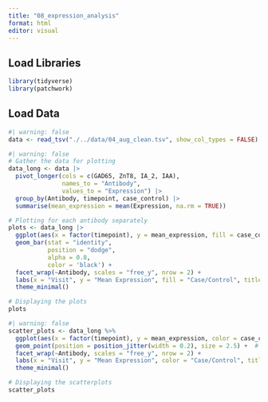 ```yaml
---
title: "08_expression_analysis"
format: html
editor: visual
---
```


## Load Libraries

```r
library(tidyverse)
library(patchwork)
```

## Load Data

```r
#| warning: false
data <- read_tsv("./../data/04_aug_clean.tsv", show_col_types = FALSE)
```

```r
#| warning: false
# Gather the data for plotting
data_long <- data |>
  pivot_longer(cols = c(GAD65, ZnT8, IA_2, IAA),
               names_to = "Antibody", 
               values_to = "Expression") |>
  group_by(Antibody, timepoint, case_control) |>
  summarise(mean_expression = mean(Expression, na.rm = TRUE))

# Plotting for each antibody separately
plots <- data_long |>
  ggplot(aes(x = factor(timepoint), y = mean_expression, fill = case_control)) +
  geom_bar(stat = "identity",
           position = "dodge",
           alpha = 0.8,
           color = 'black') +
  facet_wrap(~Antibody, scales = "free_y", nrow = 2) +
  labs(x = "Visit", y = "Mean Expression", fill = "Case/Control", title = "Antibody expression across the four visits stratified by case/control") +
  theme_minimal()

# Displaying the plots
plots
```

```r
#| warning: false
scatter_plots <- data_long %>%
  ggplot(aes(x = factor(timepoint), y = mean_expression, color = case_control)) +
  geom_point(position = position_jitter(width = 0.2), size = 2.5) +  # Adjust jitter and size as needed
  facet_wrap(~Antibody, scales = "free_y", nrow = 2) +
  labs(x = "Visit", y = "Mean Expression", color = "Case/Control", title = "Antibody expression comparison between case and control across visits") +
  theme_minimal()

# Displaying the scatterplots
scatter_plots
```
